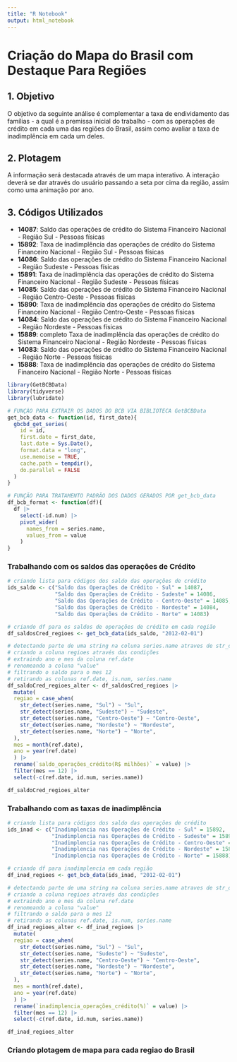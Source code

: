 ```yaml
---
title: "R Notebook"
output: html_notebook
---
```


# Criação do Mapa do Brasil com Destaque Para Regiões

## 1. Objetivo

O objetivo da seguinte análise é complementar a taxa de endividamento das famílias - a qual é a premissa inicial do trabalho - com as operações de crédito em cada uma das regiões do Brasil, assim como avaliar a taxa de inadimplência em cada um deles.

## 2. Plotagem

A informação será destacada através de um mapa interativo. A interação deverá se dar através do usuário passando a seta por cima da região, assim como uma animação por ano.

## 3. Códigos Utilizados

-   **14087**: Saldo das operações de crédito do Sistema Financeiro Nacional - Região Sul - Pessoas físicas
-   **15892**: Taxa de inadimplência das operações de crédito do Sistema Financeiro Nacional - Região Sul - Pessoas físicas
-   **14086**: Saldo das operações de crédito do Sistema Financeiro Nacional - Região Sudeste - Pessoas físicas
-   **15891**: Taxa de inadimplência das operações de crédito do Sistema Financeiro Nacional - Região Sudeste - Pessoas físicas
-   **14085**: Saldo das operações de crédito do Sistema Financeiro Nacional - Região Centro-Oeste - Pessoas físicas
-   **15890**: Taxa de inadimplência das operações de crédito do Sistema Financeiro Nacional - Região Centro-Oeste - Pessoas físicas
-   **14084**: Saldo das operações de crédito do Sistema Financeiro Nacional - Região Nordeste - Pessoas físicas
-   **15889**: completo Taxa de inadimplência das operações de crédito do Sistema Financeiro Nacional - Região Nordeste - Pessoas físicas
-   **14083**: Saldo das operações de crédito do Sistema Financeiro Nacional - Região Norte - Pessoas físicas
-   **15888**: Taxa de inadimplência das operações de crédito do Sistema Financeiro Nacional - Região Norte - Pessoas físicas

```r
library(GetBCBData)
library(tidyverse)
library(lubridate)
```

```r
# FUNÇÃO PARA EXTRAIR OS DADOS DO BCB VIA BIBLIOTECA GetBCBData
get_bcb_data <- function(id, first_date){
  gbcbd_get_series(
    id = id,
    first.date = first_date,
    last.date = Sys.Date(),
    format.data = "long",
    use.memoise = TRUE,
    cache.path = tempdir(),
    do.parallel = FALSE
  )
}

# FUNÇÃO PARA TRATAMENTO PADRÃO DOS DADOS GERADOS POR get_bcb_data
df_bcb_format <- function(df){
  df |>
    select(-id.num) |>
    pivot_wider(
      names_from = series.name,
      values_from = value
    )
}
```

### Trabalhando com os saldos das operações de Crédito

```r
# criando lista para códigos dos saldo das operações de crédito
ids_saldo <- c("Saldo das Operações de Crédito - Sul" = 14087,
               "Saldo das Operações de Crédito - Sudeste" = 14086,
               "Saldo das Operações de Crédito - Centro-Oeste" = 14085,
               "Saldo das Operações de Crédito - Nordeste" = 14084,
               "Saldo das Operações de Crédito - Norte" = 14083)
```

```r
# criando df para os saldos de operações de crédito em cada região
df_saldosCred_regioes <- get_bcb_data(ids_saldo, "2012-02-01")
```

```r
# detectando parte de uma string na coluna series.name atraves de str_detect()
# criando a coluna regioes através das condições
# extraindo ano e mes da coluna ref.date
# renomeando a coluna "value"
# filtrando o saldo para o mes 12
# retirando as colunas ref.date, is.num, series.name
df_saldoCred_regioes_alter <- df_saldosCred_regioes |>
  mutate(
  regiao = case_when(
    str_detect(series.name, "Sul") ~ "Sul",
    str_detect(series.name, "Sudeste") ~ "Sudeste",
    str_detect(series.name, "Centro-Oeste") ~ "Centro-Oeste",
    str_detect(series.name, "Nordeste") ~ "Nordeste",
    str_detect(series.name, "Norte") ~ "Norte",
  ),
  mes = month(ref.date),
  ano = year(ref.date)
  ) |>
  rename(`saldo_operações_crédito(R$ milhões)` = value) |>
  filter(mes == 12) |>
  select(-c(ref.date, id.num, series.name))
```

```r
df_saldoCred_regioes_alter
```

### Trabalhando com as taxas de inadimplência

```r
# criando lista para códigos dos saldo das operações de crédito
ids_inad <- c("Inadimplencia nas Operações de Crédito - Sul" = 15892,
              "Inadimplencia nas Operações de Crédito - Sudeste" = 15891,
              "Inadimplencia nas Operações de Crédito - Centro-Oeste" = 15890,
              "Inadimplencia nas Operações de Crédito - Nordeste" = 15889,
              "Inadimplencia nas Operações de Crédito - Norte" = 15888)
```

```r
# criando df para inadimplencia em cada região
df_inad_regioes <- get_bcb_data(ids_inad, "2012-02-01")
```

```r
# detectando parte de uma string na coluna series.name atraves de str_detect()
# criando a coluna regioes através das condições
# extraindo ano e mes da coluna ref.date
# renomeando a coluna "value"
# filtrando o saldo para o mes 12
# retirando as colunas ref.date, is.num, series.name
df_inad_regioes_alter <- df_inad_regioes |>
  mutate(
  regiao = case_when(
    str_detect(series.name, "Sul") ~ "Sul",
    str_detect(series.name, "Sudeste") ~ "Sudeste",
    str_detect(series.name, "Centro-Oeste") ~ "Centro-Oeste",
    str_detect(series.name, "Nordeste") ~ "Nordeste",
    str_detect(series.name, "Norte") ~ "Norte",
  ),
  mes = month(ref.date),
  ano = year(ref.date)
  ) |>
  rename(`inadimplencia_operações_crédito(%)` = value) |>
  filter(mes == 12) |>
  select(-c(ref.date, id.num, series.name))
```

```r
df_inad_regioes_alter
```

### Criando plotagem de mapa para cada regiao do Brasil

```r

```

```r

```

```r

```
